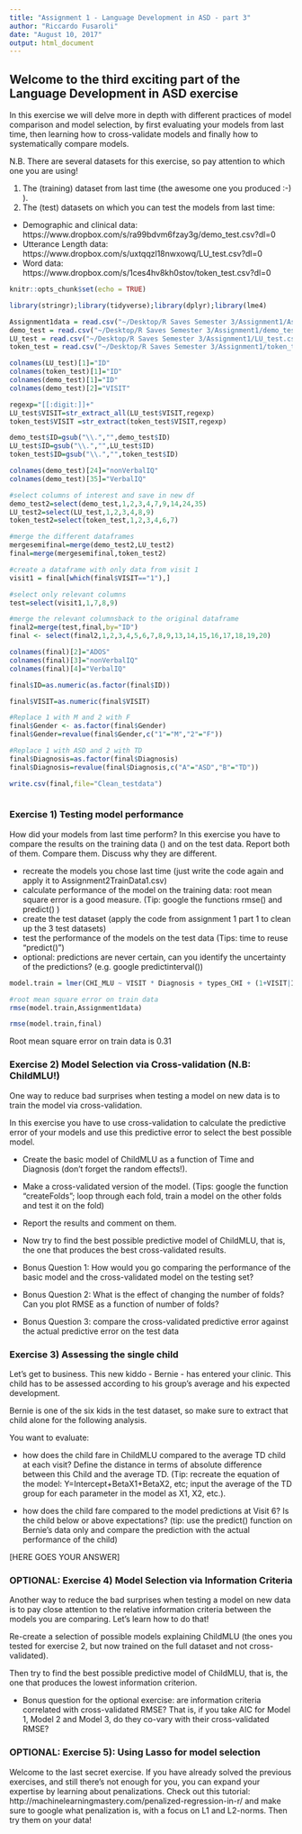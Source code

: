 ```yaml
---
title: "Assignment 1 - Language Development in ASD - part 3"
author: "Riccardo Fusaroli"
date: "August 10, 2017"
output: html_document
---
```


## Welcome to the third exciting part of the Language Development in ASD exercise

In this exercise we will delve more in depth with different practices of model comparison and model selection, by first evaluating your models from last time, then learning how to cross-validate models and finally how to systematically compare models.

N.B. There are several datasets for this exercise, so pay attention to which one you are using!

1. The (training) dataset from last time (the awesome one you produced :-) ).
2. The (test) datasets on which you can test the models from last time:
* Demographic and clinical data: https://www.dropbox.com/s/ra99bdvm6fzay3g/demo_test.csv?dl=0
* Utterance Length data: https://www.dropbox.com/s/uxtqqzl18nwxowq/LU_test.csv?dl=0
* Word data: https://www.dropbox.com/s/1ces4hv8kh0stov/token_test.csv?dl=0

```r
knitr::opts_chunk$set(echo = TRUE)

library(stringr);library(tidyverse);library(dplyr);library(lme4)

Assignment1data = read.csv("~/Desktop/R Saves Semester 3/Assignment1/Assignment1data")
demo_test = read.csv("~/Desktop/R Saves Semester 3/Assignment1/demo_test.csv")
LU_test = read.csv("~/Desktop/R Saves Semester 3/Assignment1/LU_test.csv")
token_test = read.csv("~/Desktop/R Saves Semester 3/Assignment1/token_test.csv")

colnames(LU_test)[1]="ID"
colnames(token_test)[1]="ID"
colnames(demo_test)[1]="ID"
colnames(demo_test)[2]="VISIT"

regexp="[[:digit:]]+"
LU_test$VISIT=str_extract_all(LU_test$VISIT,regexp)
token_test$VISIT =str_extract(token_test$VISIT,regexp)

demo_test$ID=gsub("\\.","",demo_test$ID)
LU_test$ID=gsub("\\.","",LU_test$ID)
token_test$ID=gsub("\\.","",token_test$ID)

colnames(demo_test)[24]="nonVerbalIQ"
colnames(demo_test)[35]="VerbalIQ"

#select columns of interest and save in new df
demo_test2=select(demo_test,1,2,3,4,7,9,14,24,35)
LU_test2=select(LU_test,1,2,3,4,8,9)
token_test2=select(token_test,1,2,3,4,6,7)

#merge the different dataframes
mergesemifinal=merge(demo_test2,LU_test2)
final=merge(mergesemifinal,token_test2)

#create a dataframe with only data from visit 1
visit1 = final[which(final$VISIT=="1"),]

#select only relevant columns
test=select(visit1,1,7,8,9)

#merge the relevant columnsback to the original dataframe
final2=merge(test,final,by="ID")
final <- select(final2,1,2,3,4,5,6,7,8,9,13,14,15,16,17,18,19,20)

colnames(final)[2]="ADOS"
colnames(final)[3]="nonVerbalIQ"
colnames(final)[4]="VerbalIQ"

final$ID=as.numeric(as.factor(final$ID))

final$VISIT=as.numeric(final$VISIT)

#Replace 1 with M and 2 with F
final$Gender <- as.factor(final$Gender)
final$Gender=revalue(final$Gender,c("1"="M","2"="F"))

#Replace 1 with ASD and 2 with TD
final$Diagnosis=as.factor(final$Diagnosis)
final$Diagnosis=revalue(final$Diagnosis,c("A"="ASD","B"="TD"))

write.csv(final,file="Clean_testdata")



```

### Exercise 1) Testing model performance

How did your models from last time perform? In this exercise you have to compare the results on the training data () and on the test data. Report both of them. Compare them. Discuss why they are different.

- recreate the models you chose last time (just write the code again and apply it to Assignment2TrainData1.csv)
- calculate performance of the model on the training data: root mean square error is a good measure. (Tip: google the functions rmse() and predict() )
- create the test dataset (apply the code from assignment 1 part 1 to clean up the 3 test datasets)
- test the performance of the models on the test data (Tips: time to reuse "predict()")
- optional: predictions are never certain, can you identify the uncertainty of the predictions? (e.g. google predictinterval())

```r
model.train = lmer(CHI_MLU ~ VISIT * Diagnosis + types_CHI + (1+VISIT|ID), data=Assignment1data, REML = FALSE)

#root mean square error on train data
rmse(model.train,Assignment1data) 

rmse(model.train,final) 


```

Root mean square error on train data is 0.31

### Exercise 2) Model Selection via Cross-validation (N.B: ChildMLU!)

One way to reduce bad surprises when testing a model on new data is to train the model via cross-validation. 

In this exercise you have to use cross-validation to calculate the predictive error of your models and use this predictive error to select the best possible model.

- Create the basic model of ChildMLU as a function of Time and Diagnosis (don't forget the random effects!).
- Make a cross-validated version of the model. (Tips: google the function "createFolds";  loop through each fold, train a model on the other folds and test it on the fold)
- Report the results and comment on them.

- Now try to find the best possible predictive model of ChildMLU, that is, the one that produces the best cross-validated results.

- Bonus Question 1: How would you go comparing the performance of the basic model and the cross-validated model on the testing set?
- Bonus Question 2: What is the effect of changing the number of folds? Can you plot RMSE as a function of number of folds?
- Bonus Question 3: compare the cross-validated predictive error against the actual predictive error on the test data

### Exercise 3) Assessing the single child

Let's get to business. This new kiddo - Bernie - has entered your clinic. This child has to be assessed according to his group's average and his expected development.

Bernie is one of the six kids in the test dataset, so make sure to extract that child alone for the following analysis.

You want to evaluate:

- how does the child fare in ChildMLU compared to the average TD child at each visit? Define the distance in terms of absolute difference between this Child and the average TD.
(Tip: recreate the equation of the model: Y=Intercept+BetaX1+BetaX2, etc; input the average of the TD group  for each parameter in the model as X1, X2, etc.).

- how does the child fare compared to the model predictions at Visit 6? Is the child below or above expectations? (tip: use the predict() function on Bernie's data only and compare the prediction with the actual performance of the child)

[HERE GOES YOUR ANSWER]

### OPTIONAL: Exercise 4) Model Selection via Information Criteria
Another way to reduce the bad surprises when testing a model on new data is to pay close attention to the relative information criteria between the models you are comparing. Let's learn how to do that!

Re-create a selection of possible models explaining ChildMLU (the ones you tested for exercise 2, but now trained on the full dataset and not cross-validated).

Then try to find the best possible predictive model of ChildMLU, that is, the one that produces the lowest information criterion.

- Bonus question for the optional exercise: are information criteria correlated with cross-validated RMSE? That is, if you take AIC for Model 1, Model 2 and Model 3, do they co-vary with their cross-validated RMSE?

### OPTIONAL: Exercise 5): Using Lasso for model selection
Welcome to the last secret exercise. If you have already solved the previous exercises, and still there's not enough for you, you can expand your expertise by learning about penalizations. Check out this tutorial: http://machinelearningmastery.com/penalized-regression-in-r/ and make sure to google what penalization is, with a focus on L1 and L2-norms. Then try them on your data!


